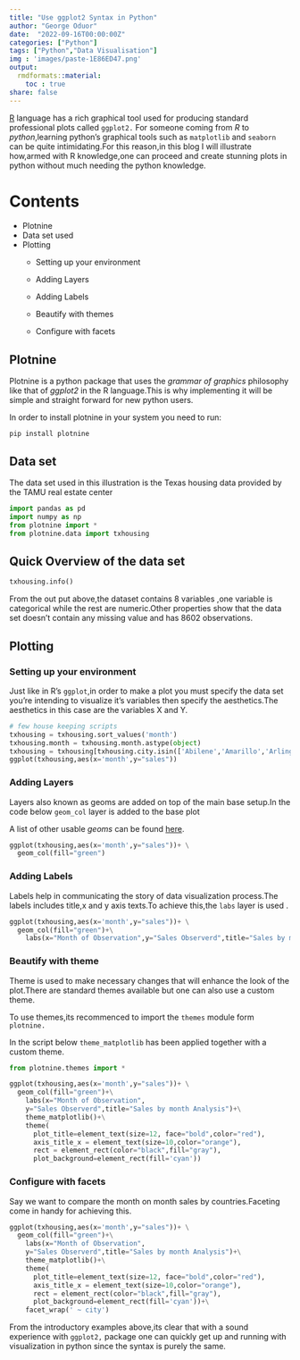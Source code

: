 ```yaml
---
title: "Use ggplot2 Syntax in Python"
author: "George Oduor"
date:  "2022-09-16T00:00:00Z"
categories: ["Python"]
tags: ["Python","Data Visualisation"]
img : 'images/paste-1E86ED47.png'
output: 
  rmdformats::material:
    toc : true
share: false
---
```


[R](https://www.r-project.org/) language has a rich graphical tool used for producing standard professional plots called `ggplot2.` For someone coming from *R* to *python*,learning python's graphical tools such as `matplotlib` and `seaborn` can be quite intimidating.For this reason,in this blog I will illustrate how,armed with R knowledge,one can proceed and create stunning plots in python without much needing the python knowledge.

# Contents

-   Plotnine
-   Data set used
-   Plotting
    -   Setting up your environment

    -   Adding Layers

    -   Adding Labels

    -   Beautify with themes

    -   Configure with facets

## Plotnine

Plotnine is a python package that uses the *grammar of graphics* philosophy like that of *ggplot2* in the R language.This is why implementing it will be simple and straight forward for new python users.

In order to install plotnine in your system you need to run:

`pip install plotnine`

## Data set

The data set used in this illustration is the Texas housing data provided by the TAMU real estate center

```python
import pandas as pd
import numpy as np
from plotnine import *
from plotnine.data import txhousing
```

## Quick Overview of the data set

```python
txhousing.info()
```

From the out put above,the dataset contains 8 variables ,one variable is categorical while the rest are numeric.Other properties show that the data set doesn't contain any missing value and has 8602 observations.

## Plotting

### Setting up your environment

Just like in R's `ggplot`,in order to make a plot you must specify the data set you're intending to visualize it's variables then specify the aesthetics.The aesthetics in this case are the variables X and Y.

```python
# few house keeping scripts
txhousing = txhousing.sort_values('month')
txhousing.month = txhousing.month.astype(object)
txhousing = txhousing[txhousing.city.isin(['Abilene','Amarillo','Arlington','Brownsville'])]
ggplot(txhousing,aes(x='month',y="sales"))
```

### Adding Layers

Layers also known as geoms are added on top of the main base setup.In the code below `geom_col` layer is added to the base plot

A list of other usable *geoms* can be found [here](https://plotnine.readthedocs.io/en/stable/api.html#geoms "Plotnine documentation").

```python
ggplot(txhousing,aes(x='month',y="sales"))+ \
  geom_col(fill="green")
```

### Adding Labels

Labels help in communicating the story of data visualization process.The labels includes title,x and y axis texts.To achieve this,the `labs` layer is used .

```python
ggplot(txhousing,aes(x='month',y="sales"))+ \
  geom_col(fill="green")+\
    labs(x="Month of Observation",y="Sales Observerd",title="Sales by month Analysis")
```

### Beautify with theme

Theme is used to make necessary changes that will enhance the look of the plot.There are standard themes available but one can also use a custom theme.

To use themes,its recommenced to import the `themes` module form `plotnine.`

In the script below `theme_matplotlib` has been applied together with a custom theme.

```python
from plotnine.themes import *

ggplot(txhousing,aes(x='month',y="sales"))+ \
  geom_col(fill="green")+\
    labs(x="Month of Observation",
    y="Sales Observerd",title="Sales by month Analysis")+\
    theme_matplotlib()+\
    theme(
      plot_title=element_text(size=12, face="bold",color="red"),
      axis_title_x = element_text(size=10,color="orange"),
      rect = element_rect(color="black",fill="gray"),
      plot_background=element_rect(fill='cyan'))
```

### Configure with facets

Say we want to compare the month on month sales by countries.Faceting come in handy for achieving this.

```python
ggplot(txhousing,aes(x='month',y="sales"))+ \
  geom_col(fill="green")+\
    labs(x="Month of Observation",
    y="Sales Observerd",title="Sales by month Analysis")+\
    theme_matplotlib()+\
    theme(
      plot_title=element_text(size=12, face="bold",color="red"),
      axis_title_x = element_text(size=10,color="orange"),
      rect = element_rect(color="black",fill="gray"),
      plot_background=element_rect(fill='cyan'))+\
    facet_wrap(' ~ city')
```

From the introductory examples above,its clear that with a sound experience with `ggplot2,` package one can quickly get up and running with visualization in python since the syntax is purely the same.

<script src="https://utteranc.es/client.js"
        repo="GeorgeOduor/GeorgeOduor.github.io"
        issue-term="pathname"
        theme="github-light"
        crossorigin="anonymous"
        async>
</script>